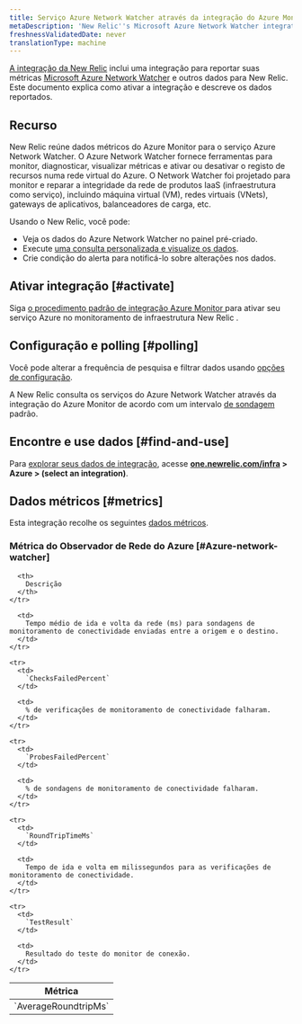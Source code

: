 ```yaml
---
title: Serviço Azure Network Watcher através da integração do Azure Monitor
metaDescription: 'New Relic''s Microsoft Azure Network Watcher integration: what data it reports and how to enable it.'
freshnessValidatedDate: never
translationType: machine
---
```


[A integração da New Relic](/docs/infrastructure/integrations-getting-started/getting-started/introduction-infrastructure-integrations) inclui uma integração para reportar suas métricas [Microsoft Azure Network Watcher](https://azure.microsoft.com/en-us/products/network-watcher/) e outros dados para New Relic. Este documento explica como ativar a integração e descreve os dados reportados.

## Recurso

New Relic reúne dados métricos do Azure Monitor para o serviço Azure Network Watcher. O Azure Network Watcher fornece ferramentas para monitor, diagnosticar, visualizar métricas e ativar ou desativar o registo de recursos numa rede virtual do Azure. O Network Watcher foi projetado para monitor e reparar a integridade da rede de produtos IaaS (infraestrutura como serviço), incluindo máquina virtual (VM), redes virtuais (VNets), gateways de aplicativos, balanceadores de carga, etc.

Usando o New Relic, você pode:

* Veja os dados do Azure Network Watcher no painel pré-criado.
* Execute [uma consulta personalizada e visualize os dados](/docs/infrastructure/integrations-getting-started/getting-started/use-integration-data-new-relic-insights).
* Crie condição do alerta para notificá-lo sobre alterações nos dados.

## Ativar integração [#activate]

Siga [o procedimento padrão de integração Azure Monitor ](/docs/infrastructure/microsoft-azure-integrations/azure-integrations-list/azure-monitor)para ativar seu serviço Azure no monitoramento de infraestrutura New Relic .

## Configuração e polling [#polling]

Você pode alterar a frequência de pesquisa e filtrar dados usando [opções de configuração](/docs/infrastructure/microsoft-azure-integrations/azure-integrations-list/azure-monitor/#settings).

A New Relic consulta os serviços do Azure Network Watcher através da integração do Azure Monitor de acordo com um intervalo [de sondagem](/docs/infrastructure/microsoft-azure-integrations/azure-integrations-list/azure-monitor/#settings) padrão.

## Encontre e use dados [#find-and-use]

Para [explorar seus dados de integração](/docs/infrastructure/integrations/find-use-infrastructure-integration-data), acesse <DoNotTranslate>**[one.newrelic.com/infra](https://one.newrelic.com/infra) > Azure > (select an integration)**</DoNotTranslate>.

## Dados métricos [#metrics]

Esta integração recolhe os seguintes [dados métricos](/docs/infrastructure/integrations-getting-started/getting-started/understand-integration-data-data-types#metric).

### Métrica do Observador de Rede do Azure [#Azure-network-watcher]

<table>
  <thead>
    <tr>
      <th style={{ width: "300px" }}>
        Métrica
      </th>

      <th>
        Descrição
      </th>
    </tr>
  </thead>

  <tbody>
    <tr>
      <td>
        `AverageRoundtripMs`
      </td>

      <td>
        Tempo médio de ida e volta da rede (ms) para sondagens de monitoramento de conectividade enviadas entre a origem e o destino.
      </td>
    </tr>

    <tr>
      <td>
        `ChecksFailedPercent`
      </td>

      <td>
        % de verificações de monitoramento de conectividade falharam.
      </td>
    </tr>

    <tr>
      <td>
        `ProbesFailedPercent`
      </td>

      <td>
        % de sondagens de monitoramento de conectividade falharam.
      </td>
    </tr>

    <tr>
      <td>
        `RoundTripTimeMs`
      </td>

      <td>
        Tempo de ida e volta em milissegundos para as verificações de monitoramento de conectividade.
      </td>
    </tr>

    <tr>
      <td>
        `TestResult`
      </td>

      <td>
        Resultado do teste do monitor de conexão.
      </td>
    </tr>
  </tbody>
</table>